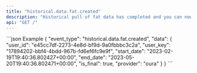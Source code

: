 ```yaml
---
title: "historical.data.fat.created"
description: "Historical pull of fat data has completed and you can now pull data for this resource."
api: "GET /"
---
```

<ResponseField name="event_type" type="string | null" required="False" default="historical.data.fat.created">

</ResponseField>
<ResponseField name="data" type="HistoricalWebhookPayload">

<Expandable title="HistoricalWebhookPayload" defaultOpen="true">
<ResponseField name="user_id" type="string" required="True">

</ResponseField>
<ResponseField name="user_key" type="string" required="True">

</ResponseField>
<ResponseField name="start_date" type="string" required="True">

</ResponseField>
<ResponseField name="end_date" type="string" required="True">

</ResponseField>
<ResponseField name="is_final" type="boolean" required="True">

</ResponseField>
<ResponseField name="provider" type="string" required="True">

</ResponseField>
</Expandable>
</ResponseField>
<ResponseExample>
```json Example
{
  "event_type": "historical.data.fat.created",
  "data": {
    "user_id": "e45cc7df-2273-4e8d-bf9d-9a0fbbbc3c2a",
    "user_key": "17894202-bbf4-4bdd-967b-fd6ef6fc9e9f",
    "start_date": "2023-02-19T19:40:36.802427+00:00",
    "end_date": "2023-05-20T19:40:36.802471+00:00",
    "is_final": true,
    "provider": "oura"
  }
}
```
</ResponseExample>
